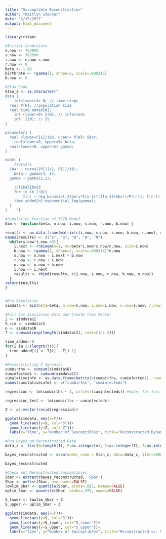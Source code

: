 ```yaml
---
title: "Susceptible Reconstruction"
author: "Kaitlyn Stocker"
date: "2/15/2017"
output: html_document
---
```

```r
library(rstan)
```


```r
#Initial Conditions
n.now <- 763000
s.now <- 762990
i.now <- n.now-s.now
r.now <- 0
beta <- 1.66
birthrate <- rgamma(1, shape=2, scale=.000215)
b.now <- 0

#Stan Code
Stan_z <- as.character("
data {
	int<lower=1> N; // time steps
  real P[N]; //population size
  real time_added[N];
	int <lower=0> I[N]; // infecteds 
	int  Z[N]; // Zt 
}

parameters {
  real <lower=P[1]/100, upper= P[N]> Sbar;
	real<lower=0, upper=5> beta;
  real<lower=0, upper=5> gamma;
}

model {
	//priors
  Sbar ~ normal(P[1]/2, P[1]/10);
	beta ~ gamma(3, 1);
  gamma ~ gamma(2,1);

	//likelihood
	for (n in 2:N){
		I[n] ~ neg_binomial_2(beta*I[n-1]*(Z[n-1]+Sbar)/P[n-1], I[n-1]);
    time_added[n]~exponential_log(gamma);
  }
}    ")
```



```r
#Simulation Function of TSIR Model 
Sim <- function(beta, n.now, i.now, s.now, r.now, b.now) {

results <- as.data.frame(matrix(c(i.now, s.now, r.now, b.now, n.now), nrow=1))
names(results) <- c("I", "S", "R", "B", "N")
  while(s.now*i.now >0){
    i.next <- rnbinom(n=1, mu=beta*i.now*s.now/n.now, size=i.now)
    b.now <- rgamma(1, shape=2, scale=.000215)*n.now
    s.now <- s.now - i.next + b.now
    r.now <- r.now + i.now
    n.now <- n.now + b.now 
    i.now <- i.next
    results <- rbind(results, c(i.now, s.now, r.now, b.now, n.now))
  }
return(results)
}


#Run Simulation
simdata <- Sim(beta=beta, n.now=n.now, i.now=i.now, s.now=s.now, r.now=r.now, b.now=b.now)

#Pull Out Simulation Data and Create Time Vector
I <- simdata$I
S_sim <- simdata$S
n <- simdata$N
T <- cumsum(rexp(length(simdata$I), rate=(1/2.2)))

time_added<-0
for(i in 2:(length(T))){
  time_added[i] <- T[i] - T[i-1]
}

```

```r
#Reconstructing Z dynamics 
cumbirths <- cumsum(simdata$B)
cuminfecteds <- cumsum(simdata$I)
cumulativeinfo <- as.data.frame(matrix(c(cumbirths, cuminfecteds), nrow=length(cuminfecteds)))
names(cumulativeinfo) <- c("cumbirths", "cuminfecteds")

regression <- lm(cumbirths ~ 1, offset=(cuminfecteds)) #note: for forcing slopes other than 1, try using nls

regression_test <- lm(cumbirths ~ cuminfecteds)

Z <- as.vector(resid(regression))

ggplot(simdata, aes(x=T))+
  geom_line(aes(y=S, col="S"))+
  geom_line(aes(y=Z, col="Z"))+
  labs(x="Time", y="Number of Susceptibles", title="Reconstructed Dynamics")

```

```r
#Run Bayes on Reconstructed Data 
data_z <- list(N=length(I), P=as.integer(n), I=as.integer(I), Z=as.integer(Z), time_added=time_added)

bayes_reconstructed <- stan(model_code = Stan_z, data=data_z, iter=500000, chains=4)

bayes_reconstructed

```

```r
#Check out Reconstructed Susceptibles
Sbar <- extract(bayes_reconstructed, 'Sbar')
Sbar <- unlist(Sbar, use.names=FALSE)
lowlim_Sbar <- quantile(Sbar, probs=.025, names=FALSE)
uplim_Sbar <- quantile(Sbar, probs=.975, names=FALSE)

S_lower <- lowlim_Sbar + Z
S_upper <- uplim_Sbar + Z

ggplot(simdata, aes(x=T))+
  geom_line(aes(y=S, col="S"))+
  geom_line(aes(y=S_lower, col="S_lower"))+
  geom_line(aes(y=S_upper, col="S_upper"))+
  labs(x="time", y="Number of Susceptibles", title="Reconstructed vs. Simulated Susceptible Dynamics")
```

